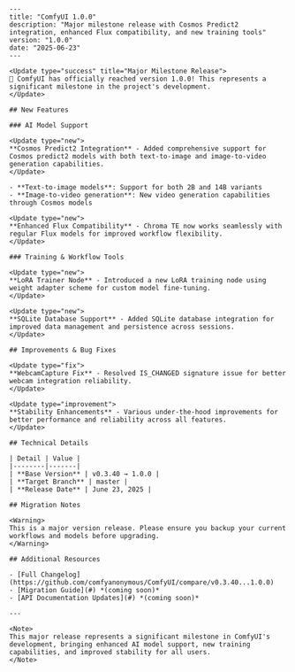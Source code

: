 ```mdx
---
title: "ComfyUI 1.0.0"
description: "Major milestone release with Cosmos Predict2 integration, enhanced Flux compatibility, and new training tools"
version: "1.0.0"
date: "2025-06-23"
---

<Update type="success" title="Major Milestone Release">
🎉 ComfyUI has officially reached version 1.0.0! This represents a significant milestone in the project's development.
</Update>

## New Features

### AI Model Support

<Update type="new">
**Cosmos Predict2 Integration** - Added comprehensive support for Cosmos predict2 models with both text-to-image and image-to-video generation capabilities.
</Update>

- **Text-to-image models**: Support for both 2B and 14B variants
- **Image-to-video generation**: New video generation capabilities through Cosmos models

<Update type="new">
**Enhanced Flux Compatibility** - Chroma TE now works seamlessly with regular Flux models for improved workflow flexibility.
</Update>

### Training & Workflow Tools

<Update type="new">
**LoRA Trainer Node** - Introduced a new LoRA training node using weight adapter scheme for custom model fine-tuning.
</Update>

<Update type="new">
**SQLite Database Support** - Added SQLite database integration for improved data management and persistence across sessions.
</Update>

## Improvements & Bug Fixes

<Update type="fix">
**WebcamCapture Fix** - Resolved IS_CHANGED signature issue for better webcam integration reliability.
</Update>

<Update type="improvement">
**Stability Enhancements** - Various under-the-hood improvements for better performance and reliability across all features.
</Update>

## Technical Details

| Detail | Value |
|--------|-------|
| **Base Version** | v0.3.40 → 1.0.0 |
| **Target Branch** | master |
| **Release Date** | June 23, 2025 |

## Migration Notes

<Warning>
This is a major version release. Please ensure you backup your current workflows and models before upgrading.
</Warning>

## Additional Resources

- [Full Changelog](https://github.com/comfyanonymous/ComfyUI/compare/v0.3.40...1.0.0)
- [Migration Guide](#) *(coming soon)*
- [API Documentation Updates](#) *(coming soon)*

---

<Note>
This major release represents a significant milestone in ComfyUI's development, bringing enhanced AI model support, new training capabilities, and improved stability for all users.
</Note>
```